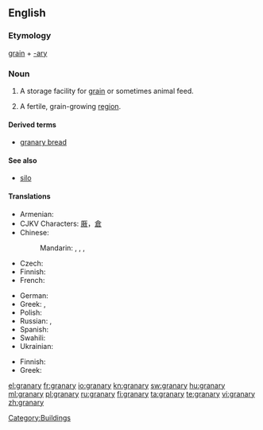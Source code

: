 {{wikipedia}}
==English==

===Etymology===
[[grain]] + [[-ary]]

===Noun===
{{en-noun|granaries|pl2=granarys}}

# {{agriculture}} A storage facility for [[grain]] or sometimes animal feed.
# {{idiom}} A fertile, grain-growing [[region]].

====Derived terms====
* [[granary bread]]

====See also====
* [[silo]]

====Translations====
{{trans-top|storage facility}}
* Armenian: {{t+|hy|ամբար|tr=ambar}}
* CJKV Characters: [[厫]]，[[倉]]
* Chinese:
*: Mandarin: {{t|zh|筒倉|sc=Hani}}, {{t|zh|筒仓|tr=tǒngcāng|sc=Hani}}, {{t|zh|糧倉|sc=Hani}}, {{t|zh|粮仓|tr=liángcāng|sc=Hani}}
* Czech: {{t-|cs|sýpka|f}}
* Finnish: {{t|fi|aitta}}
* French: {{t+|fr|grenier|m}}
{{trans-mid}}
* German: {{t|de|Kornhaus|n}}
* Greek: {{t+|el|σιταποθήκη|m|tr=sitapothíki}}, {{t+|el|σιτοβολώνας|m|tr=sitovolónas}}
* Polish: {{t+|pl|spichlerz|m}}
* Russian: {{t+|ru|амбар}},  {{t|ru|житница}}
* Spanish: {{t+|es|granero|m}}
* Swahili: {{t+|sw|ghala|xs=Swahili}}
* Ukrainian: {{t-|uk|шпіхлір|xs=Ukrainian}}
{{trans-bottom}}

{{trans-top|a fertile, grain-growing region}}
* Finnish: {{t|fi|vilja-aitta}}
* Greek: {{t+|el|σιτοβολώνας|m|tr=sitovolónas}}
{{trans-mid}}
{{trans-bottom}}

[[Category:Buildings]]

[[el:granary]]
[[fr:granary]]
[[io:granary]]
[[kn:granary]]
[[sw:granary]]
[[hu:granary]]
[[ml:granary]]
[[pl:granary]]
[[ru:granary]]
[[fi:granary]]
[[ta:granary]]
[[te:granary]]
[[vi:granary]]
[[zh:granary]]